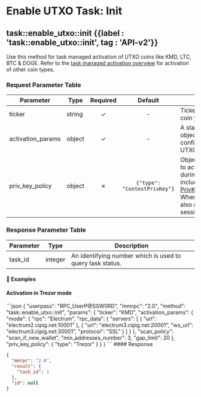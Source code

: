 
# Enable UTXO Task: Init

## task::enable\_utxo::init {{label : 'task::enable_utxo::init', tag : 'API-v2'}}

Use this method for task managed activation of UTXO coins like KMD, LTC, BTC & DOGE. Refer to the [task managed activation overview](/komodo-defi-framework/api/v20/coin_activation/task_managed/) for activation of other coin types.

### Request Parameter Table

| Parameter          | Type   | Required |            Default           | Description                                                                                                                                                                                                                                                                                              |
| ------------------ | ------ | :------: | :--------------------------: | -------------------------------------------------------------------------------------------------------------------------------------------------------------------------------------------------------------------------------------------------------------------------------------------------------- |
| ticker             | string |     ✓    |               -              | Ticker of the UTXO-based coin you want to enable.                                                                                                                                                                                                                                                        |
| activation\_params | object |     ✓    |               -              | A standard [ActivationParams](/komodo-defi-framework/api/common_structures/activation/#activation-params) object containing activation configuration parameters for UTXO coins.                                                                                                                          |
| priv\_key\_policy  | object |     ✗    | `{"type": "ContextPrivKey"}` | Object specifying the policy to access a private key during activation. Must include a `type` field from [PrivKeyActivationPolicyEnum](/komodo-defi-framework/api/common_structures/enums/#priv-key-activation-policy-enum). When using `WalletConnect`, also add a `data` field with the session topic. |

### Response Parameter Table

| Parameter | Type    | Description                                               |
| --------- | ------- | --------------------------------------------------------- |
| task\_id  | integer | An identifying number which is used to query task status. |

#### 📌 Examples

#### Activation in Trezor mode

<CodeGroup title="UTXO Activation (Trezor mode)" tag="POST" label="task::enable_utxo::init" mm2MethodDecorate="true">
  ```json
  {
    "userpass": "RPC_UserP@SSW0RD",
    "mmrpc": "2.0",
    "method": "task::enable_utxo::init",
    "params": {
      "ticker": "KMD",
      "activation_params": {
        "mode": {
          "rpc": "Electrum",
          "rpc_data": {
            "servers": [
              {
                "url": "electrum2.cipig.net:10001"
              },
              {
                "url": "electrum3.cipig.net:20001",
                "ws_url": "electrum3.cipig.net:30001",
                "protocol": "SSL"
              }
            ]
          }
        },
        "scan_policy": "scan_if_new_wallet",
        "min_addresses_number": 3,
        "gap_limit": 20
      },
      "priv_key_policy": {
        "type": "Trezor"
      }
    }
  }
  ```
</CodeGroup>

<CollapsibleSection expandedText="Hide Response" collapsedText="Show Response">
  #### Response

  ```json
  {
    "mmrpc": "2.0",
    "result": {
      "task_id": 1
    },
    "id": null
  }
  ```
</CollapsibleSection>
